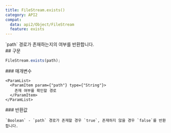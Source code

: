 ```yaml
---
title: FileStream.exists()
category: API2
compat:
  data: api2/Object/FileStream
  feature: exists
---
```


<Section>
  `path` 경로가 존재하는지의 여부를 반환합니다.
</Section>
<Section>
  ## 구문

  ~~~js
  FileStream.exists(path);
  ~~~

  <Section>
    ### 매개변수

    <ParamList>
      <ParamItem param={"path"} type={"String"}>
        존재 여부를 확인할 경로
      </ParamItem>
    </ParamList>
  </Section>
  <Section>
    ### 반환값

    `Boolean` - `path` 경로가 존재할 경우 `true`, 존재하지 않을 경우 `false`를 반환합니다.
  </Section>
</Section>
